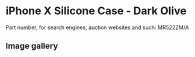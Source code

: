 # iPhone X Silicone Case - Dark Olive

Part number, for search engines, auction websites and such: MR522ZM/A

## Image gallery

<div style={{ width: "768px" }}>
  <GalleryComponent
    images={[
      {
        original: "/everysource/MR522",
        thumbnail: "/everypreview/MR522",
      },
      {
        original: "/everysource/MR522_AV1_SILVER",
        thumbnail: "/everypreview/MR522_AV1_SILVER",
      },
      {
        original: "/everysource/MR522_AV1_SPACE_GRAY",
        thumbnail: "/everypreview/MR522_AV1_SPACE_GRAY",
      },
      {
        original: "/everysource/MR522_AV2",
        thumbnail: "/everypreview/MR522_AV2",
      }
    ]}
  />
</div>